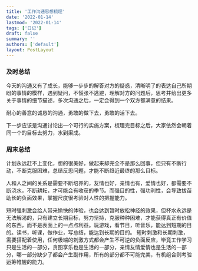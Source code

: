 ```yaml
---
title: '工作沟通思想梳理'
date: '2022-01-14'
lastmod: '2022-01-14'
tags: ['日记']
draft: false
summary: ''
authors: ['default']
layout: PostLayout
---
```


### 及时总结

今天的沟通又有了成长，能够一步步的解答对方的疑惑，清晰明了的表达自己所期盼的事情的模样，遇到疑问，不慌张不逃避，理解对方的问题后，思考并给出更多关于事情的细节描述，多次沟通之后，一定会得到一个双方都满意的结果。

耐心的善意的诚恳的沟通，勇敢的做下去，勇敢的活下去。

下一步应该是沟通讨论出一个可行的实施方案，梳理完目标之后，大家依然会朝着同一个的目标去努力，水到渠成。

### 周末总结

计划永远赶不上变化，想的很美好，做起来却完全不是那么回事，但只有不断行动，不断克服困难，总结反思问题，才能不断趋近最终的那么目标。

人和人之间的关系是需要不断培养的，友情也好，亲情也有，爱情也好，都需要不断浇水，不断耕耘，才可能会有收获的季节。而强目的性，强功利性，会导致拔苗助长的负面效果，掌握尺度很考验对人性的把握能力。

短时强刺激会给人带来愉快的体验，也会达到暂时放松神经的效果，但杯水永远是无法解渴的，只有建立长期目标，努力坚持，克服种种困难，才能获得真正有价值的东西，而不是表面上的一点点利益。玩游戏，看节目，听音乐，能达到短期的目的。读书，听课，做作业，写总结，能达到长期的目的。
短时刺激和长期刺激，需要搭配着使用，任何极端的刺激方式都会产生不可逆的负面反应，毕竟工作学习只是生活的一部分，贪图享乐也是生活的一部分，亲情友情爱情也是生活的一部分，哪一部分缺少了都会产生副作用，所有的部分都不可能完美，有机组合则考验运筹帷幄的能力。


